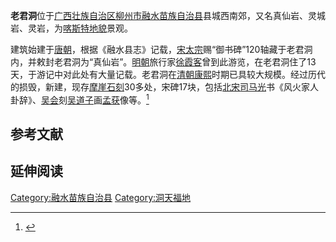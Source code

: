 {{otheruses|other=其它地方的老君洞|老君洞}}
{{coord|25|03|47|N|109|14|41|E|display=title|scale:10000}}
{{文物保护单位
| 级别 = 省级
| 省区市 = 广西壮族自治区
| 名称 = 真仙岩摩崖石刻
| 图片 = 
| 所在 = [[融水苗族自治县|融水苗族自治县]]
| 分类 = 石刻
| 时代 = 宋至清
| 编号 = 
| 登录 = 1963年2月26日
}}
'''老君洞'''位于[[广西壮族自治区|广西壮族自治区]][[柳州市|柳州市]][[融水苗族自治县|融水苗族自治县]]县城西南郊，又名真仙岩、灵城岩、灵岩，为[[喀斯特地貌|喀斯特地貌]]景观。

建筑始建于[[唐朝|唐朝]]，根据《融水县志》记载，[[宋太宗|宋太宗]]赐“御书碑”120轴藏于老君洞内，并敕封老君洞为“真仙岩”。[[明朝|明朝]]旅行家[[徐霞客|徐霞客]]曾到此游览，在老君洞住了13天，于游记中对此处有大量记载。老君洞在[[清朝|清朝]][[康熙|康熙]]时期已具较大规模。经过历代的损毁，新建，现存[[摩崖石刻|摩崖石刻]]30多处，宋碑17块，包括[[北宋|北宋]][[司马光|司马光]]书《风火家人卦辞》、[[吴会|吴会]]刻[[吴道子|吴道子]]画[[孟获|孟获]]像等。<ref>{{Cite web|author=|title=柳州市主要景区|publisher=广西地情网|url=http://www.gxdqw.com/Item/1844.aspx|date=2009年4月15日|deadurl=yes|archiveurl=https://web.archive.org/web/20110806080829/http://www.gxdqw.com/Item/1844.aspx|archivedate=2011年8月6日}}</ref>

== 参考文献 ==
{{wikisource|徐霞客遊記}}
{{reflist}}

== 延伸阅读 ==
{{Wikisource further reading}}

[[Category:融水苗族自治县|Category:融水苗族自治县]]
[[Category:洞天福地|Category:洞天福地]]